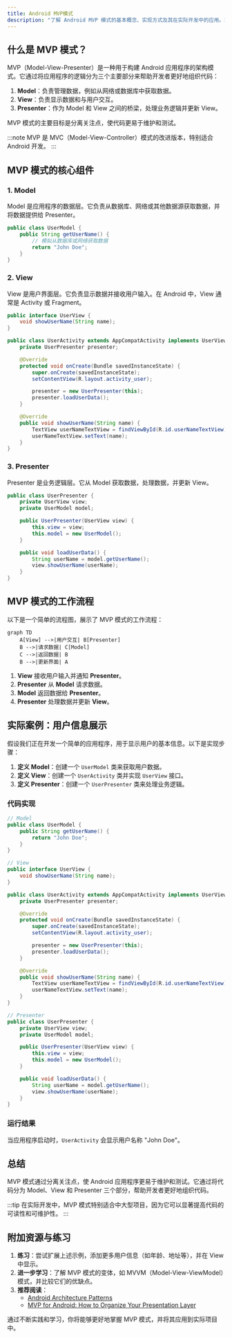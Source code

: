 ```yaml
---
title: Android MVP模式
description: "了解 Android MVP 模式的基本概念、实现方式及其在实际开发中的应用。本文适合初学者，通过清晰的解释和代码示例帮助你掌握 MVP 模式。"
---
```


## 什么是 MVP 模式？

MVP（Model-View-Presenter）是一种用于构建 Android 应用程序的架构模式。它通过将应用程序的逻辑分为三个主要部分来帮助开发者更好地组织代码：

1. **Model**：负责管理数据，例如从网络或数据库中获取数据。
2. **View**：负责显示数据和与用户交互。
3. **Presenter**：作为 Model 和 View 之间的桥梁，处理业务逻辑并更新 View。

MVP 模式的主要目标是分离关注点，使代码更易于维护和测试。

:::note
MVP 是 MVC（Model-View-Controller）模式的改进版本，特别适合 Android 开发。
:::

## MVP 模式的核心组件

### 1. Model
Model 是应用程序的数据层。它负责从数据库、网络或其他数据源获取数据，并将数据提供给 Presenter。

```java
public class UserModel {
    public String getUserName() {
        // 模拟从数据库或网络获取数据
        return "John Doe";
    }
}
```

### 2. View
View 是用户界面层。它负责显示数据并接收用户输入。在 Android 中，View 通常是 Activity 或 Fragment。

```java
public interface UserView {
    void showUserName(String name);
}

public class UserActivity extends AppCompatActivity implements UserView {
    private UserPresenter presenter;

    @Override
    protected void onCreate(Bundle savedInstanceState) {
        super.onCreate(savedInstanceState);
        setContentView(R.layout.activity_user);

        presenter = new UserPresenter(this);
        presenter.loadUserData();
    }

    @Override
    public void showUserName(String name) {
        TextView userNameTextView = findViewById(R.id.userNameTextView);
        userNameTextView.setText(name);
    }
}
```

### 3. Presenter
Presenter 是业务逻辑层。它从 Model 获取数据，处理数据，并更新 View。

```java
public class UserPresenter {
    private UserView view;
    private UserModel model;

    public UserPresenter(UserView view) {
        this.view = view;
        this.model = new UserModel();
    }

    public void loadUserData() {
        String userName = model.getUserName();
        view.showUserName(userName);
    }
}
```

## MVP 模式的工作流程

以下是一个简单的流程图，展示了 MVP 模式的工作流程：

```mermaid
graph TD
    A[View] -->|用户交互| B[Presenter]
    B -->|请求数据| C[Model]
    C -->|返回数据| B
    B -->|更新界面| A
```

1. **View** 接收用户输入并通知 **Presenter**。
2. **Presenter** 从 **Model** 请求数据。
3. **Model** 返回数据给 **Presenter**。
4. **Presenter** 处理数据并更新 **View**。

## 实际案例：用户信息展示

假设我们正在开发一个简单的应用程序，用于显示用户的基本信息。以下是实现步骤：

1. **定义 Model**：创建一个 `UserModel` 类来获取用户数据。
2. **定义 View**：创建一个 `UserActivity` 类并实现 `UserView` 接口。
3. **定义 Presenter**：创建一个 `UserPresenter` 类来处理业务逻辑。

### 代码实现

```java
// Model
public class UserModel {
    public String getUserName() {
        return "John Doe";
    }
}

// View
public interface UserView {
    void showUserName(String name);
}

public class UserActivity extends AppCompatActivity implements UserView {
    private UserPresenter presenter;

    @Override
    protected void onCreate(Bundle savedInstanceState) {
        super.onCreate(savedInstanceState);
        setContentView(R.layout.activity_user);

        presenter = new UserPresenter(this);
        presenter.loadUserData();
    }

    @Override
    public void showUserName(String name) {
        TextView userNameTextView = findViewById(R.id.userNameTextView);
        userNameTextView.setText(name);
    }
}

// Presenter
public class UserPresenter {
    private UserView view;
    private UserModel model;

    public UserPresenter(UserView view) {
        this.view = view;
        this.model = new UserModel();
    }

    public void loadUserData() {
        String userName = model.getUserName();
        view.showUserName(userName);
    }
}
```

### 运行结果
当应用程序启动时，`UserActivity` 会显示用户名称 "John Doe"。

## 总结

MVP 模式通过分离关注点，使 Android 应用程序更易于维护和测试。它通过将代码分为 Model、View 和 Presenter 三个部分，帮助开发者更好地组织代码。

:::tip
在实际开发中，MVP 模式特别适合中大型项目，因为它可以显著提高代码的可读性和可维护性。
:::

## 附加资源与练习

1. **练习**：尝试扩展上述示例，添加更多用户信息（如年龄、地址等），并在 View 中显示。
2. **进一步学习**：了解 MVP 模式的变体，如 MVVM（Model-View-ViewModel）模式，并比较它们的优缺点。
3. **推荐阅读**：
   - [Android Architecture Patterns](https://developer.android.com/jetpack/guide)
   - [MVP for Android: How to Organize Your Presentation Layer](https://antonioleiva.com/mvp-android/)

通过不断实践和学习，你将能够更好地掌握 MVP 模式，并将其应用到实际项目中。